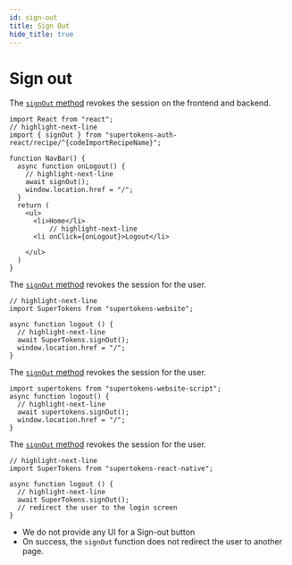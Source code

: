 ```yaml
---
id: sign-out
title: Sign Out
hide_title: true
---
```


<!-- COPY DOCS -->
<!-- ./session/common-customizations/sign-out.mdx -->


# Sign out

<FrontendSDKTabs>
<TabItem value="reactjs">

The [`signOut` method](https://supertokens.com/docs/auth-react/modules/recipe_^{docsLinkRecipeName}.html#signOut) revokes the session on the frontend and backend.

```tsx
import React from "react";
// highlight-next-line
import { signOut } from "supertokens-auth-react/recipe/^{codeImportRecipeName}";

function NavBar() {
  async function onLogout() {
    // highlight-next-line
    await signOut();
    window.location.href = "/";
  }
  return (
    <ul>
      <li>Home</li>
          // highlight-next-line
      <li onClick={onLogout}>Logout</li>

    </ul>
  )
}
```
</TabItem>

<TabItem value="vanillajs">

<NpmOrScriptTabs>
<TabItem value="npm">

The [`signOut` method](https://supertokens.com/docs/website/modules.html#signOut) revokes the session for the user.

```tsx
// highlight-next-line
import SuperTokens from "supertokens-website";

async function logout () {
  // highlight-next-line
  await SuperTokens.signOut(); 
  window.location.href = "/";
}
```

</TabItem>
<TabItem value="script">

The [`signOut` method](https://supertokens.com/docs/website/modules.html#signOut) revokes the session for the user.

```tsx
import supertokens from "supertokens-website-script";
async function logout() {
  // highlight-next-line
  await supertokens.signOut();
  window.location.href = "/";
}
```

</TabItem>
</NpmOrScriptTabs>

</TabItem>
<TabItem value="react-native">

The [`signOut` method](https://supertokens.com/docs/react-native/modules.html#signOut) revokes the session for the user.

```tsx
// highlight-next-line
import SuperTokens from "supertokens-react-native";

async function logout () {
  // highlight-next-line
  await SuperTokens.signOut(); 
  // redirect the user to the login screen
}
```

</TabItem>
</FrontendSDKTabs>

- We do not provide any UI for a Sign-out button
- On success, the `signOut` function does not redirect the user to another page.